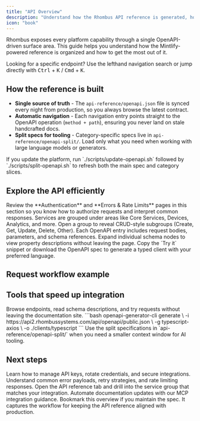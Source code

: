 ```yaml
---
title: "API Overview"
description: "Understand how the Rhombus API reference is generated, how to explore endpoints efficiently, and which resources help you integrate faster."
icon: "book"
---
```


Rhombus exposes every platform capability through a single OpenAPI-driven surface area. This guide helps you understand how the Mintlify-powered reference is organized and how to get the most out of it.

<Tip>
  Looking for a specific endpoint? Use the lefthand navigation search or jump directly with <kbd>Ctrl</kbd> + <kbd>K</kbd> / <kbd>Cmd</kbd> + <kbd>K</kbd>.
</Tip>

## How the reference is built

- **Single source of truth** - The `api-reference/openapi.json` file is synced every night from production, so you always browse the latest contract.
- **Automatic navigation** - Each navigation entry points straight to the OpenAPI operation (`method + path`), ensuring you never land on stale handcrafted docs.
- **Split specs for tooling** - Category-specific specs live in `api-reference/openapi-split/`. Load only what you need when working with large language models or generators.

<Note>
  If you update the platform, run `./scripts/update-openapi.sh` followed by `./scripts/split-openapi.sh` to refresh both the main spec and category slices.
</Note>

## Explore the API efficiently

<Steps>
  <Step title="Start with API Essentials">
    Review the **Authentication** and **Errors & Rate Limits** pages in this section so you know how to authorize requests and interpret common responses.
  </Step>
  <Step title="Locate the right service">
    Services are grouped under areas like Core Services, Devices, Analytics, and more. Open a group to reveal CRUD-style subgroups (Create, Get, Update, Delete, Other).
  </Step>
  <Step title="Inspect schemas and examples">
    Each OpenAPI entry includes request bodies, parameters, and schema references. Expand individual schema nodes to view property descriptions without leaving the page.
  </Step>
  <Step title="Prototype quickly">
    Copy the `Try it` snippet or download the OpenAPI spec to generate a typed client with your preferred language.
  </Step>
</Steps>

## Request workflow example

<RequestExample
  method="POST"
  url="https://api2.rhombussystems.com/api/camera/getDetails"
  label="Fetch camera details"
  auth="API Key"
  :headers="[
    { key: 'Content-Type', value: 'application/json' },
    { key: 'x-auth-scheme', value: 'api-token' },
    { key: 'x-auth-apikey', value: 'rhombus_demo_4c1f2f1f8a274a32' }
  ]"
  :body="{
    cameraUuid: 'c9b31b8e-56bd-42f2-9eb2-8a12cc4c6d15'
  }"
/>

<ResponseExample
  :response="{
    camera: {
      uuid: 'c9b31b8e-56bd-42f2-9eb2-8a12cc4c6d15',
      name: 'Warehouse Loading Dock',
      status: 'ONLINE',
      timezone: 'America/Los_Angeles'
    }
  }"
  status="200"
  label="Successful response"
/>

## Tools that speed up integration

<Tabs>
  <Tab title="Mintlify UI">
    Browse endpoints, read schema descriptions, and try requests without leaving the documentation site.
  </Tab>
  <Tab title="OpenAPI Generator">
    ```bash
    openapi-generator-cli generate \
      -i https://api2.rhombussystems.com/api/openapi/public.json \
      -g typescript-axios \
      -o ./clients/typescript
    ```
  </Tab>
  <Tab title="LLM Context">
    Use the split specifications in `api-reference/openapi-split/` when you need a smaller context window for AI tooling.
  </Tab>
</Tabs>

## Next steps

<CardGroup cols={2}>
  <Card title="Authenticate requests" icon="key" href="/api-reference/authentication">
    Learn how to manage API keys, rotate credentials, and secure integrations.
  </Card>
  <Card title="Handle errors" icon="triangle-exclamation" href="/api-reference/errors-and-rate-limits">
    Understand common error payloads, retry strategies, and rate limiting responses.
  </Card>
  <Card title="Explore endpoints" icon="book" href="/api-reference">
    Open the API reference tab and drill into the service group that matches your integration.
  </Card>
  <Card title="Sync the spec" icon="server" href="/documentation-mcp">
    Automate documentation updates with our MCP integration guidance.
  </Card>
</CardGroup>

<Check>
  Bookmark this overview if you maintain the spec. It captures the workflow for keeping the API reference aligned with production.
</Check>
